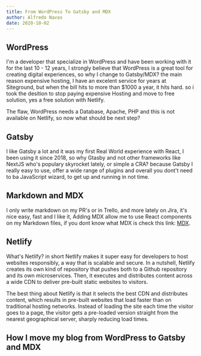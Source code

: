 ```yaml
---
title: From WordPress To Gatsby and MDX
author: Alfredo Navas
date: 2020-10-02
---
```


## WordPress

I'm a developer that specialize in WordPress and have been working with it for the last 10 - 12 years, I strongly believe that WordPress is a great tool for creating digital experiences, so why I change to Gatsby/MDX? the main reason expensive hosting, I have an excelent service for years at Siteground, but when the bill hits to more than $1000 a year, it hits hard. so i took the desition to stop paying expensive Hosting and move to free solution, yes a free solution with Netlify.

The flaw, WordPress needs a Database, Apache, PHP and this is not available on Netlify, so now what should be next step?

## Gatsby

I like Gatsby a lot and it was my first Real World experience with React, I been using it since 2018, so why Gtasby and not other frameworks like NextJS who's populary skyrocket lately, or simple a CRA? because Gatsby I really easy to use, offer a wide range of plugins and overall you dont't need to ba JavaScript wizard, to get up and running in not time.

## Markdown and MDX

I only write markdown on my PR's or in Trello, and more lately on Jira, it's nice easy, fast and I like it, Adding MDX allow me to use React components on my Markdown files, if you dont know what MDX is check this link: [MDX](https://mdxjs.com/).

## Netlify

What's Netlify? in short Netlify makes it super easy for developers to host websites responsibly, a way that is scalable and secure. In a nutshell, Netlify creates its own kind of repository that pushes both to a Github repository and its own microservices. Then, it executes and distributes content across a wide CDN to deliver pre-built static websites to visitors.

The best thing about Netlify is that it selects the best CDN and distributes content, which results in pre-built websites that load faster than on traditional hosting networks. Instead of loading the site each time the visitor goes to a page, the visitor gets a pre-loaded version straight from the nearest geographical server, sharply reducing load times.

## How I move my blog from WordPress to Gatsby and MDX






